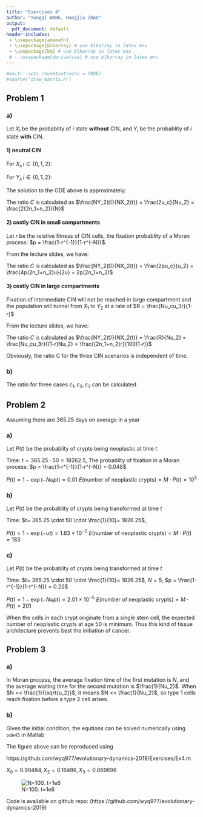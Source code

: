 ```yaml
---
title: "Exercises 4"
author: "Yongqi WANG, Hangjia ZHAO"
output:
  pdf_document: default
header-includes:
 - \usepackage{amsmath}
 - \usepackage{blkarray} # use blkarray in latex env
 - \usepackage{bm} # use blkarray in latex env
 # - \usepackage{derivative} # use blkarray in latex env
---
```


\newcommand{\od}[2]{\frac{\mathrm{d} #1}{\mathrm{d} #2}}
\newcommand{\pd}[2]{\frac{\partial #1}{\partial #2}}

```r
#knitr::opts_chunk$set(echo = TRUE)
#source("draw_matrix.R")
```


## Problem 1

### a)

Let $X_i$ be the probablity of $i$ state **without** CIN, and $Y_i$ be the probablity of $i$ state **with** CIN.

#### 1) neutral CIN

For $X_i, i \in \{0,  1, 2\}$:
\begin{align*}
\od{X_o}{t} &= - (u_1 + u_c) X_0 \\
\od{X_1}{t} &= u_1 X_0 - (u_c + N\cdot u_2)X_1 \\ 
\od{X_2}{t} &= N\cdot u_2 \cdot X_1
\end{align*}

For $Y_i, i \in \{0,  1, 2\}$:
\begin{align*}
\od{Y_0}{t} &= u_c \cdot X_0 - u_1 \cdot Y_0 \\
\od{Y_1}{t} &= u_1 \cdot Y_0 + u_c \cdot X_1 - N\cdot u_3 \cdot Y_1 \\
\od{Y_2}{t} &= N \cdot u_3 \cdot Y_1
\end{align*}

The solution to the ODE above is approximately: 
\begin{align*}
X_2(t) &= \frac{Nu_1u_2t^2}{2} \\
Y_2(t) &= u_1u_2t^2
\end{align*}

The ratio $C$ is calculated as $\frac{NY_2(t)}{NX_2(t)} = \frac{2u_c}{Nu_2} = \frac{2(2n_1+n_2)}{N}$

#### 2) costly CIN in small compartments

Let $r$ be the relative fitness of CIN cells, the fixation probablity of a Moran process: $p = \frac{1-r^{-1}}{1-r^{-N}}$.

From the lecture slides, we have:
\begin{align*}
X_2(t) &= \frac{Nu_1u_2t^2}{2} \\
Y_2(t) &= Npu_1u_ct^2
\end{align*}

The ratio $C$ is calculated as $\frac{NY_2(t)}{NX_2(t)} = \frac{2pu_c}{u_2} = \frac{4p(2n_1+n_2)u}{2u} = 2p(2n_1+n_2)$

#### 3) costly CIN in large compartments

Fixation of intermediate CIN will not be reached in large compartment and the population will tunnel from $X_1$ to $Y_2$ at a rate of $R = \frac{Nu_cu_3r}{1-r}$

From the lecture slides, we have:
\begin{align*}
X_2(t) &= \frac{Nu_1u_2t^2}{2} \\
Y_2(t) &= \frac{Ru_1t^2}{2}
\end{align*}

The ratio $C$ is calculated as $\frac{NY_2(t)}{NX_2(t)} = \frac{R}{Nu_2} = \frac{Nu_cu_3r}{(1-r)Nu_2} = \frac{(2n_1+n_2)r}{100(1-r)}$

Obviously, the ratio C for the three CIN scenarios is independent of time.

### b) 

The ratio for three cases $c_1, c_2, c_3$ can be calculated

\begin{align*}
c_1 &= \frac{2(2n_1+n_2)}{N} = 3 \\
c_2 &= 2p(2n_1+n_2) = 2\frac{1-r^{-1}}{1-r^{-N}}(2n_1+n_2) = 2\cdot 0.06 \cdot 15 = 1.8 \\
c_3 &= \frac{(2n_1+n_2)}{100(1-r)} = \frac{15 \cdot 0.9}{100\cdot 0.1} = 1.35
\end{align*}

## Problem 2

Assuming there are $365.25$ days on average in a year

### a)

Let $P(t)$ be the probablity of crypts being neoplastic at time $t$

Time: $t= 365.25 \cdot 50 = 18262.5$, The probablity of fixation in a Moran process: $p = \frac{1-r^{-1}}{1-r^{-N}} = 0.048$

$P(t) = 1 - \exp(-Nupt) = 0.01$
$E(\text{number of neoplastic crypts}) = M \cdot P(t) = 10^5$

### b)

Let $P(t)$ be the probablity of crypts being transformed at time $t$

Time: $t= 365.25 \cdot 50 \cdot \frac{1}{10}= 1826.25$,

$P(t) = 1 - \exp(-ut) = 1.83 \times 10^{-5}$
$E(\text{number of neoplastic crypts}) = M \cdot P(t) = 183$

### c)

Let $P(t)$ be the probablity of crypts being transformed at time $t$

Time: $t= 365.25 \cdot 50 \cdot \frac{1}{10}= 1826.25$, $N=5$, $p = \frac{1-r^{-1}}{1-r^{-N}} = 0.22$

$P(t) = 1 - \exp(-Nupt) = 2.01 \times 10^{-5}$
$E(\text{number of neoplastic crypts}) = M \cdot P(t) = 201$

When the cells in each crypt originate from a single stem cell, the expected number of neoplastic crypts at age 50 is minimum. Thus this kind of tissue architecture prevents best the initiation of cancer.

## Problem 3

### a)

In Moran process, the average fixation time of the first mutation is $N$, and the average waiting time for the second mutation is $\frac{1}{Nu_2}$. When $N << \frac{1}{\sqrt{u_2}}$, it means $N << \frac{1}{Nu_2}$, so type 1 cells reach fixation before a type 2 cell arises.

### b)

Given the initial condition, the equtions can be solved numerically using `ode45` in Matlab

The figure above can be reproduced using 

https://github.com/wyq977/evolutionary-dynamics-2019/Exercises/Ex4.m

$X_0 = 0.90484, X_2 = 0.16486, X_3 = 0.069696$

![N=100. t=1e6](numerical.png)

Code is available on github repo:
(https://github.com/wyq977/evolutionary-dynamics-2019)
